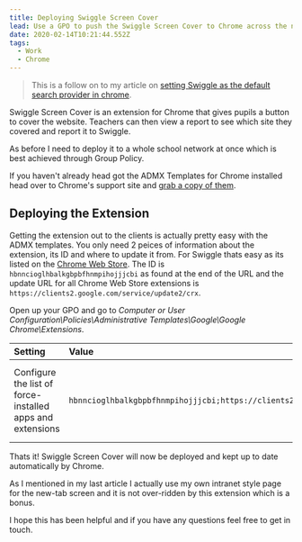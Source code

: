 ```yaml
---
title: Deploying Swiggle Screen Cover
lead: Use a GPO to push the Swiggle Screen Cover to Chrome across the network
date: 2020-02-14T10:21:44.552Z
tags:
  - Work
  - Chrome
---
```

> This is a follow on to my article on [setting Swiggle as the default search provider in chrome](/2019/10/setting-swiggle-as-the-default-search-provider-for-chrome).

Swiggle Screen Cover is an extension for Chrome that gives pupils a button to cover the website. Teachers can then view a report to see which site they covered and report it to Swiggle.

As before I need to deploy it to a whole school network at once which is best achieved through Group Policy.

If you haven't already head got the ADMX Templates for Chrome installed head over to Chrome's support site and [grab a copy of them](https://support.google.com/chrome/a/answer/187202?hl=en).

## Deploying the Extension

Getting the extension out to the clients is actually pretty easy with the ADMX templates. You only need 2 peices of information about the extension, its ID and where to update it from. For Swiggle thats easy as its listed on the [Chrome Web Store](https://chrome.google.com/webstore/detail/swiggleorguk/hbnncioglhbalkgbpbfhnmpihojjjcbi). The ID is `hbnncioglhbalkgbpbfhnmpihojjjcbi` as found at the end of the URL and the update URL for all Chrome Web Store extensions is `https://clients2.google.com/service/update2/crx`.

Open up your GPO and go to _Computer or User Configuration\Policies\Administrative Templates\Google\Google Chrome\Extensions_.

|Setting|Value|About|
|:------|:----|:----|
|Configure the list of force-installed apps and extensions|`hbnncioglhbalkgbpbfhnmpihojjjcbi;https://clients2.google.com/service/update2/crx`|This is the extensions ID and the update URL seperated by a `;`.|

Thats it! Swiggle Screen Cover will now be deployed and kept up to date automatically by Chrome.

As I mentioned in my last article I actually use my own intranet style page for the new-tab screen and it is not over-ridden by this extension which is a bonus.

I hope this has been helpful and if you have any questions feel free to get in touch.
